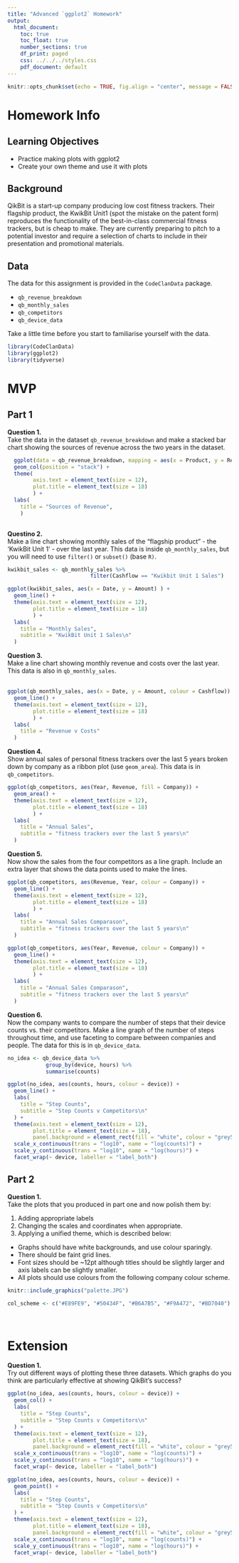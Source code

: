 ```yaml
---
title: "Advanced `ggplot2` Homework"
output:
  html_document:
    toc: true
    toc_float: true
    number_sections: true
    df_print: paged
    css: ../../../styles.css
    pdf_document: default
---
```

  
```r
knitr::opts_chunk$set(echo = TRUE, fig.align = "center", message = FALSE)
```

# Homework Info

## Learning Objectives<br>

* Practice making plots with ggplot2
* Create your own theme and use it with plots

## Background

QikBit is a start-up company producing low cost fitness trackers. Their flagship product, the KwikBit Unit1 (spot the mistake on the patent form) reproduces the functionality of the best-in-class commercial fitness trackers, but is cheap to make.  They are currently preparing to pitch to a potential investor and require a selection of charts to include in their presentation and promotional materials.

## Data

The data for this assignment is provided in the `CodeClanData` package.

* `qb_revenue_breakdown`
* `qb_monthly_sales`
* `qb_competitors`
* `qb_device_data`

Take a little time before you start to familiarise yourself with the data.

```r
library(CodeClanData)
library(ggplot2)
library(tidyverse)
```


# MVP

## Part 1

**Question 1.**  
Take the data in the dataset `qb_revenue_breakdown` and make a stacked bar chart showing the sources of revenue across the two years in the dataset.
<br>
```r
 
  ggplot(data = qb_revenue_breakdown, mapping = aes(x = Product, y = Revenue, fill = Year)) +
  geom_col(position = "stack") +
  theme(
        axis.text = element_text(size = 12),
        plot.title = element_text(size = 18)
        ) +
  labs(
    title = "Sources of Revenue",
    )
  
```

**Questino 2.**  
Make a line chart showing monthly sales of the "flagship product" - the 'KwikBit Unit 1' - over the last year. This data is inside `qb_monthly_sales`, but you will need to use `filter()` or `subset()` (base `R)`.
<br>
```r
kwikbit_sales <- qb_monthly_sales %>% 
                          filter(Cashflow == "Kwikbit Unit 1 Sales")

ggplot(kwikbit_sales, aes(x = Date, y = Amount) ) +
  geom_line() +
  theme(axis.text = element_text(size = 12),
        plot.title = element_text(size = 18)
        ) +
  labs(
    title = "Monthly Sales",
    subtitle = "KwikBit Unit 1 Sales\n"
  )

```

**Question 3.**  
Make a line chart showing monthly revenue and costs over the last year. This data is also in `qb_monthly_sales`.							
<br>
```r
ggplot(qb_monthly_sales, aes(x = Date, y = Amount, colour = Cashflow)) +
  geom_line() +
  theme(axis.text = element_text(size = 12),
        plot.title = element_text(size = 18)
        ) +
  labs(
    title = "Revenue v Costs"
  )
```

**Question 4.**  
Show annual sales of personal fitness trackers over the last 5 years broken down by company as a ribbon plot (use `geom_area`). This data is in `qb_competitors`.
<br>
```r
ggplot(qb_competitors, aes(Year, Revenue, fill = Company)) +
  geom_area() +
  theme(axis.text = element_text(size = 12),
        plot.title = element_text(size = 18)
        ) +
  labs(
    title = "Annual Sales",
    subtitle = "fitness trackers over the last 5 years\n"
  )
```

**Question 5.**  
Now show the sales from the four competitors as a line graph. Include an extra layer that shows the data points used to make the lines.
<br>
```r
ggplot(qb_competitors, aes(Revenue, Year, colour = Company)) +
  geom_line() +
  theme(axis.text = element_text(size = 12),
        plot.title = element_text(size = 18)
        ) +
  labs(
    title = "Annual Sales Comparason",
    subtitle = "fitness trackers over the last 5 years\n"
  )

ggplot(qb_competitors, aes(Year, Revenue, colour = Company)) +
  geom_line() +
  theme(axis.text = element_text(size = 12),
        plot.title = element_text(size = 18)
        ) +
  labs(
    title = "Annual Sales Comparason",
    subtitle = "fitness trackers over the last 5 years\n"
  )
```


**Question 6.**  
Now the company wants to compare the number of steps that their device counts vs. their competitors. Make a line graph of the number of steps throughout time, and use faceting to compare between companies and people. The data for this is in `qb_device_data`.
<br>
```r
no_idea <- qb_device_data %>% 
            group_by(device, hours) %>% 
            summarise(counts)

ggplot(no_idea, aes(counts, hours, colour = device)) +
  geom_line() +
  labs(
    title = "Step Counts",
    subtitle = "Step Counts v Competitors\n"
  ) +
  theme(axis.text = element_text(size = 12),
        plot.title = element_text(size = 18),
        panel.background = element_rect(fill = "white", colour = "grey50")) +
  scale_x_continuous(trans = "log10", name = "log(counts)") +
  scale_y_continuous(trans = "log10", name = "log(hours)") +
  facet_wrap(~ device, labeller = "label_both")
```


## Part 2 

**Question 1.**  
Take the plots that you produced in part one and now polish them by:

1. Adding appropriate labels
2. Changing the scales and coordinates when appropriate.
3. Applying a unified theme, which is described below:
  * Graphs should have white backgrounds, and use colour sparingly.
  * There should be faint grid lines.
  * Font sizes should be ~12pt although titles should be slightly larger and axis labels can be slightly smaller. 
  * All plots should use colours from the following company colour scheme.

```r
knitr::include_graphics("palette.JPG")
```

```r
col_scheme <- c("#E89FE9", "#50434F", "#B6A7B5", "#F9A472", "#BD7040")
```
<br>

# Extension

**Question 1.**  
Try out different ways of plotting these three datasets. Which graphs do you think are particularly effective at showing QikBit's success?
<br>

```r
ggplot(no_idea, aes(counts, hours, colour = device)) +
  geom_col() +
  labs(
    title = "Step Counts",
    subtitle = "Step Counts v Competitors\n"
  ) +
  theme(axis.text = element_text(size = 12),
        plot.title = element_text(size = 18),
        panel.background = element_rect(fill = "white", colour = "grey50")) +
  scale_x_continuous(trans = "log10", name = "log(counts)") +
  scale_y_continuous(trans = "log10", name = "log(hours)") +
  facet_wrap(~ device, labeller = "label_both")
```

```r
ggplot(no_idea, aes(counts, hours, colour = device)) +
  geom_point() +
  labs(
    title = "Step Counts",
    subtitle = "Step Counts v Competitors\n"
  ) +
  theme(axis.text = element_text(size = 12),
        plot.title = element_text(size = 18),
        panel.background = element_rect(fill = "white", colour = "grey50")) +
  scale_x_continuous(trans = "log10", name = "log(counts)") +
  scale_y_continuous(trans = "log10", name = "log(hours)") +
  facet_wrap(~ device, labeller = "label_both")
```




